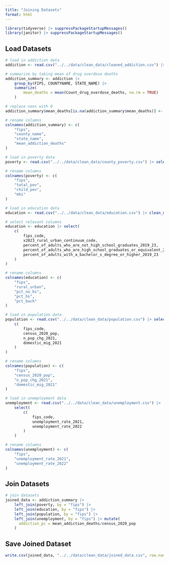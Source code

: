 ```yaml
---
title: "Joining Datasets"
format: html
---
```


```r
library(tidyverse) |> suppressPackageStartupMessages()
library(janitor) |> suppressPackageStartupMessages()
```

## Load Datasets
```r
# load in addiction data
addiction <- read.csv("../../data/clean_data/cleaned_addiction.csv") |> select(-X)

# summarize by taking mean of drug overdose deaths
addiction_summary <- addiction |>
    group_by(FIPS, COUNTYNAME, STATE_NAME) |>
    summarize(
        mean_deaths = mean(Count_drug_overdose_deaths, na.rm = TRUE)
    )

# replace nans with 0
addiction_summary$mean_deaths[is.na(addiction_summary$mean_deaths)] <- 0

# rename columns
colnames(addiction_summary) <- c(
    "fips",
    "county_name",
    "state_name",
    "mean_addiction_deaths"
)

# load in poverty data
poverty <- read.csv("../../data/clean_data/county_poverty.csv") |> select(-name)

# rename columns
colnames(poverty) <- c(
    "fips",
    "total_pov",
    "child_pov",
    "mhi"
)

# load in education data
education <- read.csv("../../data/clean_data/education.csv") |> clean_names()

# select relevant columns
education <- education |> select(
    c(
        fips_code,
        x2023_rural_urban_continuum_code,
        percent_of_adults_who_are_not_high_school_graduates_2019_23,
        percent_of_adults_who_are_high_school_graduates_or_equivalent_2019_23,
        percent_of_adults_with_a_bachelor_s_degree_or_higher_2019_23
    )
)

# rename columns
colnames(education) <- c(
    "fips",
    "rural_urban",
    "pct_no_hs",
    "pct_hs",
    "pct_bach"
)

# load in population data
population <- read.csv("../../data/clean_data/population.csv") |> select(
    c(
        fips_code,
        census_2020_pop,
        n_pop_chg_2021,
        domestic_mig_2021
    )
)

# rename columns
colnames(population) <- c(
    "fips",
    "census_2020_pop",
    "n_pop_chg_2021",
    "domestic_mig_2021"
)

# load in unemployment data
unemployment <- read.csv("../../data/clean_data/unemployment.csv") |>
    select(
        c(
            fips_code,
            unemployment_rate_2021,
            unemployment_rate_2022
        )
    )

# rename columns
colnames(unemployment) <- c(
    "fips",
    "unemployment_rate_2021",
    "unemployment_rate_2022"
)
```

## Join Datasets
```r
# join datasets
joined_data <- addiction_summary |>
    left_join(poverty, by = "fips") |>
    left_join(education, by = "fips") |>
    left_join(population, by = "fips") |>
    left_join(unemployment, by = "fips") |> mutate(
      addiction_pc = mean_addiction_deaths/census_2020_pop
    )
```

## Save Joined Dataset
```r
write.csv(joined_data, "../../data/clean_data/joined_data.csv", row.names = FALSE)
```